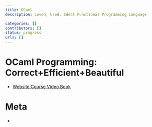 ```yaml
---
title: OCaml
description: Loved, Used, Ideal Functional Programming Language

categories: []
contributors: []
status: progress
urls: []
---
```


# OCaml Programming: Correct+Efficient+Beautiful

- [Website Course Video Book](https://cs3110.github.io/textbook/cover.html)


# Meta

- [](http://dx.doi.org/10.1017/S095679680800676X)
